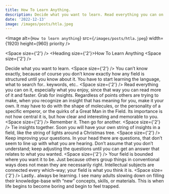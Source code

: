 ```yaml
---
title: How To Learn Anything.
description: Decide what you want to learn. Read everything you can on it, especially what you enjoy. Keep improving your questions.
date: '2022-12-13'
image: /images/posts/htla.jpeg
---
```



<Image
  alt={`How to learn anything`}
  src={`/images/posts/htla.jpeg`}
  width={1920}
  height={960}
  priority
/>

<Space size={'2'} />
<Heading size={'2'}>How To Learn Anything</Heading>
<Space size={'2'} />

Decide what you want to learn.
<Space size={'2'} />
You can’t know exactly, because of course you don’t know exactly how any field is structured until you know about it. You have to start learning the language, what to search for.. keywords, etc..
<Space size={'2'} />
Read everything you can on it, especially what you enjoy, since that way you can read more of it and faster. Grab for insights. Regardless of points others are trying to make, when you recognize an insight that has meaning for you, make it your own. It may have to do with the shape of molecules, or the personality of a specific emperor, or the quirks of a Great Man in the Field. Its importance is not how central it is, but how clear and interesting and memorable to you.
<Space size={'2'} />
Remember it. Then go for another.
<Space size={'2'} />
Tie insights together. Soon you will have your own string of insights in a field, like the string of lights around a Christmas tree.
<Space size={'2'} />
Keep improving your questions. In your head there are questions, that don’t seem to line up with what you are hearing. Don’t assume that you don’t understand; keep adjusting the questions until you can get an answer that relates to what you wanted.
<Space size={'2'} />
Your field is bounded where you want it to be. Just because others group things in conventional ways does not mean they are necessarily right. Intellectual subjects are connected every which–way; your field is what you think it is.
<Space size={'2'} />
Lastly.. always be learning. I see many adults slowing down on filling their knowledge-base with “new” concepts, skills, or materials. This is when life begins to become boring and begin to feel trapped.
